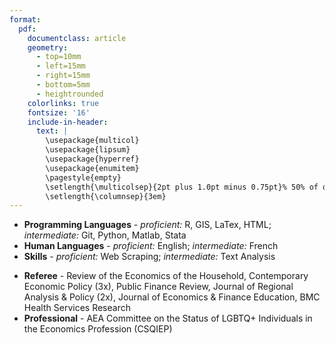 ```yaml
---
format: 
  pdf: 
    documentclass: article
    geometry:
      - top=10mm
      - left=15mm
      - right=15mm
      - bottom=5mm
      - heightrounded
    colorlinks: true
    fontsize: '16'
    include-in-header: 
      text: |
        \usepackage{multicol}
        \usepackage{lipsum}
        \usepackage{hyperref}
        \usepackage{enumitem}
        \pagestyle{empty}
        \setlength{\multicolsep}{2pt plus 1.0pt minus 0.75pt}% 50% of original values
        \setlength{\columnsep}{3em}
---
```

<!-- TITLE -->
\begin{huge}\begin{center}{\bf Joshua C. Martin}\end{center}\end{huge}

<!-- CONTACT INFO -->
\begin{center}\href{mailto:joshua.martin@vanderbilt.edu}{joshua.martin@vanderbilt.edu} | \href{https://joshmartinecon.github.io}{\includegraphics[width=0.15in]{globe.png}} | \href{https://twitter.com/JoshMartinEcon}{\includegraphics[width=0.15in]{twitter-logo-1.png}} | \href{https://github.com/joshmartinecon}{\includegraphics[width=0.15in]{github.png}} | (713) 553-0108 | Updated: \today
\end{center}
\vspace{0.25cm}

<!-- EMPLOYMENT : 1ST BULLET-->
\begin{large}{\bf EMPLOYMENT}
  \vspace{0.1cm}
  \hrule
  
  \begin{multicols}{2}
    \begin{flushleft}{\bf Postdoctoral Researcher}\end{flushleft}
    \begin{flushright}Jul 2023-Present\end{flushright}
  \end{multicols}
  
  \vspace{-0.17cm}
  
  \begin{multicols}{2}
    \begin{flushleft}Vanderbilt University\end{flushleft}
    \begin{flushright}Nashville, TN\end{flushright}
  \end{multicols}
  
  \vspace{-0.17cm}
  
  \begin{multicols}{2}
    \begin{flushleft}\textit{Center for Research on Inequality \& Health}\end{flushleft}
    \begin{flushright}\end{flushright}
  \end{multicols}
  
  \vspace{-0.17cm}
  
  \begin{multicols}{2}
    \begin{flushleft}\textit{Dept. of Economics, LGBTQ Policy Lab}\end{flushleft}
    \begin{flushright}\end{flushright}
  \end{multicols}
\end{large}

\vspace{0.1cm}

<!-- EMPLOYMENT : 2ND BULLET -->
\begin{large}
  \begin{multicols}{2}
    \begin{flushleft}{\bf Visiting Assistant Professor} (while ABD)\end{flushleft}
    \begin{flushright}Jan 2021-May 2022\end{flushright}
  \end{multicols}
  
  \vspace{-0.17cm}
  
  \begin{multicols}{2}
    \begin{flushleft}Berry College\end{flushleft}
    \begin{flushright}Mt. Berry, GA\end{flushright}
  \end{multicols}
  
  \vspace{-0.17cm}
  
  \begin{multicols}{2}
    \begin{flushleft}\textit{Dept. of Accounting, Economics \& Finance}\end{flushleft}
    \begin{flushright}\end{flushright}
  \end{multicols}
\end{large}

\vspace{0.1cm}

<!-- EDUCATION: 1ST BULLET -->
\begin{large}{\bf EDUCATION}
  \vspace{0.1cm}
  \hrule
  
  \begin{multicols}{2}
    \begin{flushleft}{\bf West Virginia University}\end{flushleft}
    \begin{flushright}Morgantown, WV\end{flushright}
  \end{multicols}
  
  \vspace{-0.17cm}
  
  \begin{multicols}{2}
    \begin{flushleft}Ph.D. in Economics \end{flushleft}
    \begin{flushright}2018-2023\end{flushright}
  \end{multicols}
\end{large}

\vspace{0.1cm}

<!-- EDUCATION: 2ND BULLET -->
\begin{large}
  \begin{multicols}{2}
    \begin{flushleft}{\bf Oklahoma State University}\end{flushleft}
    \begin{flushright}Stillwater, OK\end{flushright}
  \end{multicols}
  
  \vspace{-0.17cm}
  
  \begin{multicols}{2}
    \begin{flushleft}B.S. in Economics\end{flushleft}
    \begin{flushright}2013-2017\end{flushright}
  \end{multicols}
\end{large}

\vspace{0.1cm}

<!-- FIELDS : 1ST BULLET-->
\begin{large}{\bf FIELDS}
  \vspace{0.1cm}
  \hrule
  {\bf Applied Microeconomics}
  
  \vspace{-0.17cm}
  
  \begin{multicols}{2}
    \begin{flushleft}\textit{Primary}: Labor, Household \& Urban \end{flushleft}
    \begin{flushright}\textit{Secondary}: Health, Sports \& Education \end{flushright}
  \end{multicols}
\end{large}

\vspace{0.1cm}

<!-- RESEARCH : 1ST BULLET -->
\begin{large}{\bf RESEARCH}
  \vspace{0.1cm}
  \hrule
  {\bf Publications}
  \vspace{-0.17cm}
  
  \begin{enumerate}[leftmargin=!,labelindent=5pt,itemindent=-15pt]
   \item Christopher S. Carpenter, Joshua C. Martin and Hasan Shahid (2024). Sexual Orientation, Sexual Attraction, and Income, Forthcoming in the \textit{Journal of Economics, Race \& Policy}.
    \item  Alexander Cardazzi, Joshua C. Martin and Zachary Rodriguez (2023). \href{https://doi.org/10.1002/hec.4712}{Information Shocks and Celebrity Exposure: The Effect of “Magic” Johnson on AIDS Diagnoses and Mortality in the U.S.}, \textit{Health Economics}, 32(9), 2047–2079.
    \item Ben Luikart, Joshua C. Hall \& Joshua C. Martin (2022). \href{https://doi.org/10.1080/15582159.2022.2132589}{Determinants of Voting on Education Savings Accounts: Evidence from Tennessee}, \textit{Journal of School Choice}, 17(3), 439-447.
    \item Joshua C. Martin and Joshua C. Hall (2020). \href{https://doi.org/10.3390/economies8040089}{The Impact of the New York City Marathon on Hotel Demand}, \textit{Economies} (8)4: 89.
  \end{enumerate}
\end{large}

\vspace{0.1cm}

<!-- RESEARCH : 2ND BULLET -->
\begin{large}{\bf Working Papers}
  \vspace{-0.17cm}
  
  \begin{enumerate}[leftmargin=!,labelindent=5pt,itemindent=-15pt]
    \item \href{https://papers.ssrn.com/sol3/papers.cfm?abstract_id=4307175}{The Effect of Same-Sex Marriage Legalization on Adoptions and Family Formation} \\ (with Zachary Rodriguez) $[$Under Review$]$
    \item Does Love Kill Speed? The Effect of Marriage on Formula One Driver Performance \\ (with Clay Collins) $[$Under Review$]$  \href{https://joshmartinecon.github.io/research.html}{[Abstract]}
  \end{enumerate}
\end{large}

\vspace{0.1cm}

<!-- RESEARCH : 3RD BULLET -->
\begin{large}{\bf Works in Progress}
  \vspace{-0.17cm}
  
  \begin{enumerate}[leftmargin=!,labelindent=5pt,itemindent=-15pt]
    \item The Impact of Impacts: Peer Health Shocks and Labor Supply  \href{https://joshmartinecon.github.io/research.html}{[Abstract]}
    \item Spatial Endogeniety \& School Reopenings during the COVID-19 Pandemic \href{https://joshmartinecon.github.io/research.html}{[Abstract]}
    \item Do Childcare Costs Reduce Adoptions? Evidence from Same-Sex Marriage \href{https://joshmartinecon.github.io/research.html}{[Abstract]}
    \item Chasing Rainbows: Social Acceptance \& Housing Prices in Gayborhoods \href{https://joshmartinecon.github.io/research.html}{[Abstract]} \\ (with João Tampellini) 
  \end{enumerate}
\end{large}

\vspace{0.1cm}

\hrule

\pagebreak

<!-- TEACHING : 1ST BULLET -->
\begin{large}{\bf TEACHING}
  \vspace{0.1cm}
  \hrule
  {\bf Instructor of Record}
  
  \vspace{-0.17cm}
  
  \begin{multicols}{2}
    \begin{flushleft}Applied Economic Research\end{flushleft}
    \begin{flushright}Fall 2021\end{flushright}
  \end{multicols}
  
  \vspace{-0.17cm}
  
  \begin{multicols}{2}
    \begin{flushleft}Urban \& Regional Economics Research\end{flushleft}
    \begin{flushright}Spring 2022\end{flushright}
  \end{multicols}
  
  \vspace{-0.17cm}
  
  \begin{multicols}{2}
    \begin{flushleft}Intermediate Microeconomic Theory\end{flushleft}
    \begin{flushright}Fall 2021\end{flushright}
  \end{multicols}
  
  \vspace{-0.17cm}
  
  \begin{multicols}{2}
    \begin{flushleft}Principles of Microeconomics\end{flushleft}
    \begin{flushright}Spring 2021, Summer 2020\end{flushright}
  \end{multicols}
  
  \vspace{-0.17cm}
  
  \begin{multicols}{2}
    \begin{flushleft}Markets \& Society\end{flushleft}
    \begin{flushright}(8x) Spring 2022-Spring 2023\end{flushright}
  \end{multicols}
\end{large}

<!-- TEACHING : 2ND BULLET -->
\begin{large}
  {\bf Teaching Assistant}

  \vspace{-0.17cm}

  \begin{multicols}{2}
    \begin{flushleft}Advanced Economic Theory I (PhD)\end{flushleft}
    \begin{flushright}Fall 2021\end{flushright}
  \end{multicols}

  \vspace{-0.17cm}

  \begin{multicols}{2}
    \begin{flushleft}Advanced Economic Theory II (PhD)\end{flushleft}
    \begin{flushright}Spring 2020 \& 2021\end{flushright}
  \end{multicols}

  \vspace{-0.17cm}

  \begin{multicols}{2}
    \begin{flushleft}Intermediate Microeconomic Theory\end{flushleft}
    \begin{flushright}Fall 2019\end{flushright}
  \end{multicols}
  
  \vspace{-0.17cm}

  \begin{multicols}{2}
    \begin{flushleft}Principles of Macroeconomics\end{flushleft}
    \begin{flushright}Spring 2019\end{flushright}
  \end{multicols}

  \vspace{-0.17cm}

  \begin{multicols}{2}
    \begin{flushleft}Principles of Microeconomics\end{flushleft}
    \begin{flushright}Fall 2018\end{flushright}
  \end{multicols}
\end{large}

<!-- PRESENTATIONS : 1ST BULLET -->
\begin{large}{\bf PRESENTATIONS}
  \vspace{0.1cm}
  \hrule
  {\bf Invited Talks}
  
  \vspace{-0.17cm}
  
  \textit{Lafayette College Department of Economics} (Fall 2024); \textit{University of Georgia Department of Sports Management \& Policy} (Spring 2024); \textit{Florida Gulf Coast University Department of Economics} (Spring 2023); \textit{Vanderbilt University' LGBTQ+ Policy Lab} (Fall 2020)
  
\end{large}

<!-- PRESENTATIONS : 2ND BULLET -->
\begin{large}{\bf Workshops}

  \vspace{-0.17cm}

  \textit{Southeastern Micro Labor Workshop} (Spring 2024); \textit{Discrimination and Diversity Workshop} (Summer 2023); \textit{Public Policy \& Child Well-Being} (Spring 2023); \textit{Economic Demography} (Spring 2023); \textit{AEA’s Economics of LGBTQ+ Individuals} (Spring 2021), \textit{SOGI Economics Early Career Workshop} (Fall 2020)
  
\end{large}

<!-- PRESENTATIONS : 3RD BULLET -->
\begin{large}{\bf Conferences}

  \vspace{-0.17cm}
  
  \textit{Western Economic Association} (2024-Present); \textit{American Society of Health Economists} (2021-Present); \textit{Southern Economic Association Meeting} (2021-Present); \textit{Association of Policy Analysis \& Management} (2022-Present); \textit{NBER Economics of Health} (2023-Present); \textit{Public Choice Society} (2021-2022); \textit{Association of Private Enterprise \& Education} (2022); \textit{Society of the Economics of the Household} (2021)

\end{large}

<!-- SKILLS -->
\begin{large}{\bf SKILLS}
  \vspace{0.1cm}
  \hrule
\end{large}
* **Programming Languages** - *proficient:* R, GIS, LaTex, HTML; *intermediate:* Git, Python, Matlab, Stata
* **Human Languages** - *proficient:* English; *intermediate:* French
* **Skills** - *proficient:* Web Scraping; *intermediate:* Text Analysis

<!-- SERVICE -->
\begin{large}{\bf SERVICE}
  \vspace{0.1cm}
  \hrule
\end{large}
* **Referee** - Review of the Economics of the Household, Contemporary Economic Policy (3x), Public Finance Review, Journal of Regional Analysis \& Policy (2x), Journal of Economics \& Finance Education, BMC Health Services Research
* **Professional** - AEA Committee on the Status of LGBTQ+ Individuals in the Economics Profession (CSQIEP)

<!-- REFERENCES : 1ST BULLET -->
\begin{large}{\bf REFERENCES}
\vspace{0.1cm}
  \hrule
  
  \vspace{0.1cm}
  
  \begin{multicols}{2}
    \centering
    \href{mailto:christopher.s.carpenter@vanderbilt.edu}{Kitt Carpenter} \\
    \href{mailto:joshua.hall@mail.wvu.edu}{Joshua Hall} 
  \end{multicols}
  
  \vspace{-0.17cm}
  
  \begin{multicols}{2}
    \centering
    \textit{E. Bronson Ingram Professor of Economics} \\
    \textit{Milan Puskar Dean and Professor of Economics}
  \end{multicols}
  
  \vspace{-0.17cm}
  
  \begin{multicols}{2}
    \centering
    Vanderbilt University \\
    West Virginia University
  \end{multicols}
\end{large}

\vspace{0.1cm}

<!-- REFERENCES : 2ND BULLET -->
\begin{large}
  \begin{multicols}{2}
    \centering
    \href{mailto:marcus.o.dillender@vanderbilt.edu}{Marcus Dillender} \\
    \href{mailto:brian.beach@vanderbilt.edu}{Brian Beach} 
  \end{multicols}
  
  \vspace{-0.17cm}
  
  \begin{multicols}{2}
    \centering
    \textit{Asst. Professor of Medicine, Health, \& Society} \\
    \textit{Associate Professor of Economics}
  \end{multicols}
  
  \vspace{-0.17cm}
  
  \begin{multicols}{2}
    \centering
    Vanderbilt University \\
    Vanderbilt University
  \end{multicols}
\end{large}

\vspace{0.1cm}

<!-- REFERENCES : 3ND BULLET -->
\begin{large}
  \begin{multicols}{2}
    \centering
    \href{mailto:brad.humphreys@mail.wvu.edu}{Brad Humphreys} \\
    \href{mailto:bmccanno@iwu.edu}{Bryan McCannon} 
  \end{multicols}
  
  \vspace{-0.17cm}
  
  \begin{multicols}{2}
    \centering
    \textit{Professor of Economics} \\
    \textit{Dean, Professor of Economics}
  \end{multicols}

  \vspace{-0.17cm}
  
  \begin{multicols}{2}
    \centering
    West Virginia University \\
    Illinois Wesleyan University
  \end{multicols}
\end{large}
